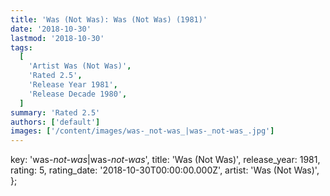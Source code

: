 ```yaml
---
title: 'Was (Not Was): Was (Not Was) (1981)'
date: '2018-10-30'
lastmod: '2018-10-30'
tags:
  [
    'Artist Was (Not Was)',
    'Rated 2.5',
    'Release Year 1981',
    'Release Decade 1980',
  ]
summary: 'Rated 2.5'
authors: ['default']
images: ['/content/images/was-_not-was_|was-_not-was_.jpg']
---
```


  key: 'was-_not-was_|was-_not-was_',
  title: 'Was (Not Was)',
  release_year: 1981,
  rating: 5,
  rating_date: '2018-10-30T00:00:00.000Z',
  artist: 'Was (Not Was)',
};

<MusicRating data={data} />
